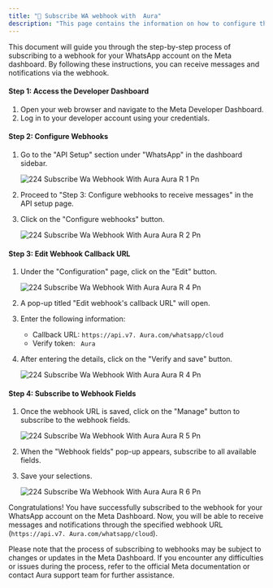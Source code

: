 ```yaml
---
title: "🔗 Subscribe WA webhook with  Aura"
description: "This page contains the information on how to configure the Webhook for WhatsApp account"
---
```


This document will guide you through the step-by-step process of subscribing to a webhook for your WhatsApp account on the Meta dashboard. By following these instructions, you can receive messages and notifications via the webhook.

#### **Step 1: Access the Developer Dashboard**

1. Open your web browser and navigate to the Meta Developer Dashboard.
2. Log in to your developer account using your credentials.

#### **Step 2: Configure Webhooks**

1. Go to the "API Setup" section under "WhatsApp" in the dashboard sidebar.

   ![224 Subscribe Wa Webhook With  Aura  Aura R 1 Pn](/images/platform-guidelines-training/subscribe-wa-webhook/224.subscribe_wa_webhook_with_Aura__Aura_r-1.png)
2. Proceed to "Step 3: Configure webhooks to receive messages" in the API setup page.
3. Click on the "Configure webhooks" button.

   ![224 Subscribe Wa Webhook With  Aura  Aura R 2 Pn](/images/platform-guidelines-training/subscribe-wa-webhook/224.subscribe_wa_webhook_with_Aura__Aura_r-2.png)

#### **Step 3: Edit Webhook Callback URL**

1. Under the "Configuration" page, click on the "Edit" button.

   ![224 Subscribe Wa Webhook With  Aura  Aura R 4 Pn](/images/platform-guidelines-training/subscribe-wa-webhook/224.subscribe_wa_webhook_with_Aura__Aura_r-3.png)
2. A pop-up titled "Edit webhook's callback URL" will open.
3. Enter the following information:
   - Callback URL: `https://api.v7. Aura.com/whatsapp/cloud`
   - Verify token: ` Aura`
4. After entering the details, click on the "Verify and save" button.

   ![224 Subscribe Wa Webhook With  Aura  Aura R 4 Pn](/images/platform-guidelines-training/subscribe-wa-webhook/224.subscribe_wa_webhook_with_Aura__Aura_r-4.png)

#### **Step 4: Subscribe to Webhook Fields**

1. Once the webhook URL is saved, click on the "Manage" button to subscribe to the webhook fields.

   ![224 Subscribe Wa Webhook With  Aura  Aura R 5 Pn](/images/platform-guidelines-training/subscribe-wa-webhook/224.subscribe_wa_webhook_with_Aura__Aura_r-5.png)
2. When the "Webhook fields" pop-up appears, subscribe to all available fields.
3. Save your selections.

   ![224 Subscribe Wa Webhook With  Aura  Aura R 6 Pn](/images/platform-guidelines-training/subscribe-wa-webhook/224.subscribe_wa_webhook_with_Aura__Aura_r-6.png)

Congratulations\! You have successfully subscribed to the webhook for your WhatsApp account on the Meta Dashboard. Now, you will be able to receive messages and notifications through the specified webhook URL (`https://api.v7. Aura.com/whatsapp/cloud`).

Please note that the process of subscribing to webhooks may be subject to changes or updates in the Meta Dashboard. If you encounter any difficulties or issues during the process, refer to the official Meta documentation or contact  Aura support team for further assistance.